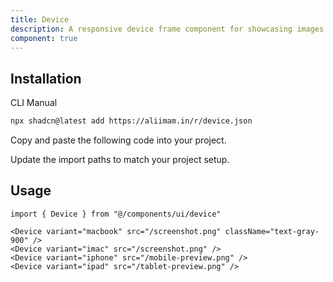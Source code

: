 ```yaml
---
title: Device
description: A responsive device frame component for showcasing images or UI previews inside MacBook, iMac, iPhone, or iPad mockups.
component: true 
---
```


<ComponentPreview
  name="device-01"
  className="[&_.preview>[data-orientation=vertical]]:sm:max-w-[90%] **:[.preview]:min-h-[400px]"
  description="A customizable device frame component with multiple variants."
  align="start"
/>

<ComponentPreview
  name="device-02"
  className="[&_.preview>[data-orientation=vertical]]:sm:max-w-[90%] **:[.preview]:min-h-[400px]"
  description="A customizable device frame component with multiple variants."
  align="start"
/>

<ComponentPreview
  name="device-03"
  className="[&_.preview>[data-orientation=vertical]]:sm:max-w-[90%] **:[.preview]:min-h-[400px]"
  description="A customizable device frame component with multiple variants."
  align="start"
/>

<ComponentPreview
  name="device-04"
  className="[&_.preview>[data-orientation=vertical]]:sm:max-w-[90%] **:[.preview]:min-h-[400px]"
  description="A customizable device frame component with multiple variants."
  align="start"
/>

## Installation

<CodeTabs>

<TabsList>
  <TabsTrigger value="cli">CLI</TabsTrigger>
  <TabsTrigger value="manual">Manual</TabsTrigger>
</TabsList>

<TabsContent value="cli">

```bash
npx shadcn@latest add https://aliimam.in/r/device.json
```

</TabsContent>

<TabsContent value="manual">

<Steps>

<Step>Copy and paste the following code into your project.</Step>

<ComponentSource name="device" title="components/ui/device.tsx" />

<Step>Update the import paths to match your project setup.</Step>

</Steps>

</TabsContent>

</CodeTabs>

## Usage

```tsx showLineNumbers
import { Device } from "@/components/ui/device"
```

```tsx showLineNumbers
<Device variant="macbook" src="/screenshot.png" className="text-gray-900" />
<Device variant="imac" src="/screenshot.png" />
<Device variant="iphone" src="/mobile-preview.png" />
<Device variant="ipad" src="/tablet-preview.png" />
```
 